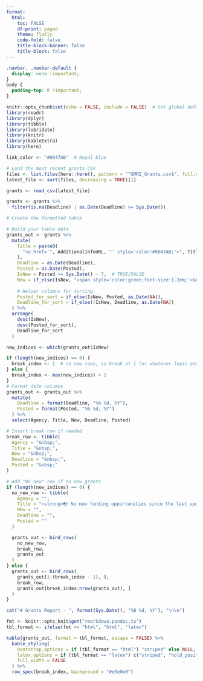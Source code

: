 ```yaml
---
format:
  html:
    toc: FALSE
    df-print: paged
    theme: flatly
    code-fold: false
    title-block-banner: false
    title-block: false
---
```


```css
.navbar, .navbar-default {
  display: none !important;
}
body {
  padding-top: 0 !important;
}
```

```r
knitr::opts_chunk$set(echo = FALSE, include = FALSE)  # Set global defaults
library(readr)
library(dplyr)
library(tibble)
library(lubridate)
library(knitr)
library(kableExtra)
library(here)

link_color <- "#0047AB"  # Royal blue
```

```r
# Load the most recent grants CSV
files <- list.files(here::here(), pattern = "^GMRI_Grants.csv$", full.names = TRUE)
latest_file <- sort(files, decreasing = TRUE)[1]

grants <- read_csv(latest_file)

grants <- grants %>%
  filter(is.na(Deadline) | as.Date(Deadline) >= Sys.Date())

# Create the formatted table

# Build your table data
grants_out <- grants %>%
  mutate(
    Title = paste0(
      "<a href='", AdditionalInfoURL, "' style='color:#0047AB;'>", Title, "</a>"
    ),
    Deadline = as.Date(Deadline),
    Posted = as.Date(Posted),
    IsNew = Posted >= Sys.Date() - 7,  # TRUE/FALSE
    New = if_else(IsNew, "<span style='color:green;font-size:1.2em;'>&#x25CF;</span>", ""),
    
    # Helper columns for sorting
    Posted_for_sort = if_else(IsNew, Posted, as.Date(NA)),
    Deadline_for_sort = if_else(!IsNew, Deadline, as.Date(NA))
  ) %>%
  arrange(
    desc(IsNew),
    desc(Posted_for_sort),
    Deadline_for_sort
  )

new_indices <- which(grants_out$IsNew)

if (length(new_indices) == 0) {
  break_index <- 1  # no new rows, so break at 1 (or whatever logic you want)
} else {
  break_index <- max(new_indices) + 1
}
# Format date columns
grants_out <- grants_out %>%
  mutate(
    Deadline = format(Deadline, "%b %d, %Y"),
    Posted = format(Posted, "%b %d, %Y")
  ) %>%
  select(Agency, Title, New, Deadline, Posted)

# Insert break row if needed
break_row <- tibble(
  Agency = "&nbsp;",
  Title = "&nbsp;",
  New = "&nbsp;",
  Deadline = "&nbsp;",
  Posted = "&nbsp;"
)

# Add "No new" row if no new grants
if (length(new_indices) == 0) {
  no_new_row <- tibble(
    Agency = "",
    Title = "<strong>📭 No new funding opportunities since the last update.</strong>",
    New = "",
    Deadline = "",
    Posted = ""
  )

  grants_out <- bind_rows(
    no_new_row,
    break_row,
    grants_out
  )
} else {
  grants_out <- bind_rows(
    grants_out[1:(break_index - 1), ],
    break_row,
    grants_out[break_index:nrow(grants_out), ]
  )
}
```

```r
cat("# Grants Report - ", format(Sys.Date(), "%B %d, %Y"), "\n\n")
```

```r
fmt <- knitr::opts_knit$get("rmarkdown.pandoc.to")
tbl_format <- ifelse(fmt == "html", "html", "latex")

kable(grants_out, format = tbl_format, escape = FALSE) %>%
  kable_styling(
    bootstrap_options = if (tbl_format == "html") "striped" else NULL,
    latex_options = if (tbl_format == "latex") c("striped", "hold_position") else NULL,
    full_width = FALSE
  ) %>%
  row_spec(break_index, background = "#e0e0e0")
```